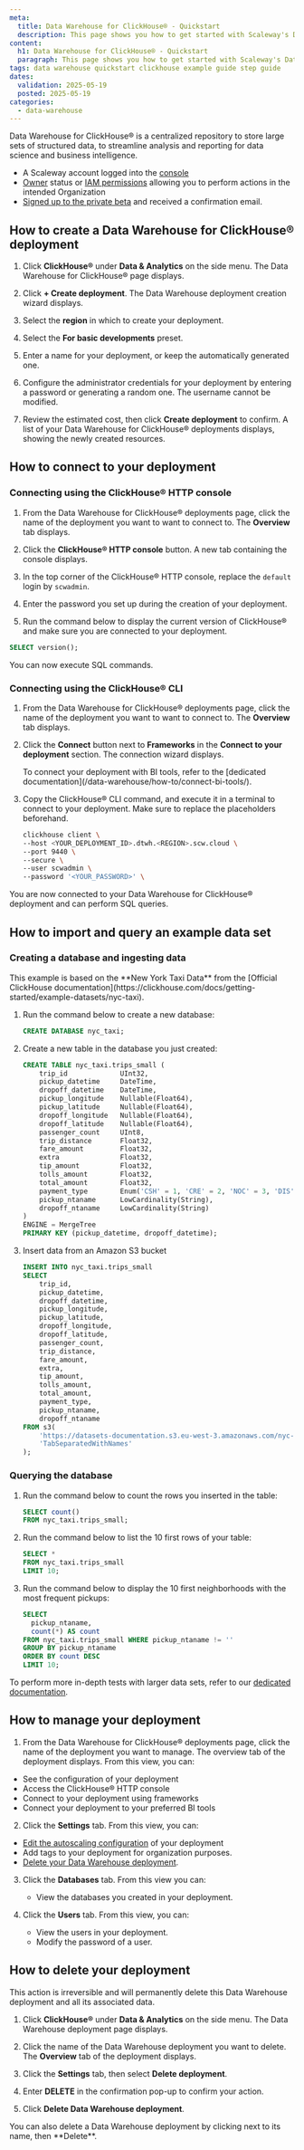 ```yaml
---
meta:
  title: Data Warehouse for ClickHouse® - Quickstart
  description: This page shows you how to get started with Scaleway's Data Warehouse for ClickHouse®.
content:
  h1: Data Warehouse for ClickHouse® - Quickstart
  paragraph: This page shows you how to get started with Scaleway's Data Warehouse for ClickHouse®.
tags: data warehouse quickstart clickhouse example guide step guide
dates:
  validation: 2025-05-19
  posted: 2025-05-19
categories:
  - data-warehouse
---
```


Data Warehouse for ClickHouse® is a centralized repository to store large sets of structured data, to streamline analysis and reporting for data science and business intelligence.

<Macro id="requirements" />

- A Scaleway account logged into the [console](https://console.scaleway.com)
- [Owner](/iam/concepts/#owner) status or [IAM permissions](/iam/concepts/#permission) allowing you to perform actions in the intended Organization
- [Signed up to the private beta](https://www.scaleway.com/fr/betas/) and received a confirmation email.

## How to create a Data Warehouse for ClickHouse® deployment

1. Click **ClickHouse®** under **Data & Analytics** on the side menu. The Data Warehouse for ClickHouse® page displays.

2. Click **+ Create deployment**. The Data Warehouse deployment creation wizard displays.

3. Select the **region** in which to create your deployment.

4. Select the **For basic developments** preset.

5. Enter a name for your deployment, or keep the automatically generated one.

6. Configure the administrator credentials for your deployment by entering a password or generating a random one.
    <Message type="note">
    The username cannot be modified.
    </Message>

7. Review the estimated cost, then click **Create deployment** to confirm. A list of your Data Warehouse for ClickHouse® deployments displays, showing the newly created resources.

## How to connect to your deployment

### Connecting using the ClickHouse® HTTP console

1. From the Data Warehouse for ClickHouse® deployments page, click the name of the deployment you want to want to connect to. The **Overview** tab displays.

2. Click the **ClickHouse® HTTP console** button. A new tab containing the console displays.

3. In the top corner of the ClickHouse® HTTP console, replace the `default` login by `scwadmin`.

4. Enter the password you set up during the creation of your deployment.

5. Run the command below to display the current version of ClickHouse® and make sure you are connected to your deployment.

  ```sql
  SELECT version();
  ```

You can now execute SQL commands.

### Connecting using the ClickHouse® CLI

1. From the Data Warehouse for ClickHouse® deployments page, click the name of the deployment you want to want to connect to. The **Overview** tab displays.

2. Click the **Connect** button next to **Frameworks** in the **Connect to your deployment** section. The connection wizard displays. 

    <Message type="note">
    To connect your deployment with BI tools, refer to the [dedicated documentation](/data-warehouse/how-to/connect-bi-tools/).
    </Message>

3. Copy the ClickHouse® CLI command, and execute it in a terminal to connect to your deployment. Make sure to replace the placeholders beforehand.

    ```sh
    clickhouse client \
    --host <YOUR_DEPLOYMENT_ID>.dtwh.<REGION>.scw.cloud \
    --port 9440 \
    --secure \
    --user scwadmin \
    --password '<YOUR_PASSWORD>' \
    ```

You are now connected to your Data Warehouse for ClickHouse® deployment and can perform SQL queries.

## How to import and query an example data set

### Creating a database and ingesting data

<Message type="note">
This example is based on the **New York Taxi Data** from the [Official ClickHouse documentation](https://clickhouse.com/docs/getting-started/example-datasets/nyc-taxi).
</Message>

1. Run the command below to create a new database:
    ```sql
    CREATE DATABASE nyc_taxi;
    ```

2. Create a new table in the database you just created:
    ```sql
    CREATE TABLE nyc_taxi.trips_small (
        trip_id             UInt32,
        pickup_datetime     DateTime,
        dropoff_datetime    DateTime,
        pickup_longitude    Nullable(Float64),
        pickup_latitude     Nullable(Float64),
        dropoff_longitude   Nullable(Float64),
        dropoff_latitude    Nullable(Float64),
        passenger_count     UInt8,
        trip_distance       Float32,
        fare_amount         Float32,
        extra               Float32,
        tip_amount          Float32,
        tolls_amount        Float32,
        total_amount        Float32,
        payment_type        Enum('CSH' = 1, 'CRE' = 2, 'NOC' = 3, 'DIS' = 4, 'UNK' = 5),
        pickup_ntaname      LowCardinality(String),
        dropoff_ntaname     LowCardinality(String)
    )
    ENGINE = MergeTree
    PRIMARY KEY (pickup_datetime, dropoff_datetime);
    ```

3. Insert data from an Amazon S3 bucket 
    ```sql
    INSERT INTO nyc_taxi.trips_small
    SELECT
        trip_id,
        pickup_datetime,
        dropoff_datetime,
        pickup_longitude,
        pickup_latitude,
        dropoff_longitude,
        dropoff_latitude,
        passenger_count,
        trip_distance,
        fare_amount,
        extra,
        tip_amount,
        tolls_amount,
        total_amount,
        payment_type,
        pickup_ntaname,
        dropoff_ntaname
    FROM s3(
        'https://datasets-documentation.s3.eu-west-3.amazonaws.com/nyc-taxi/trips_{0..2}.gz',
        'TabSeparatedWithNames'
    );
    ```

### Querying the database

1. Run the command below to count the rows you inserted in the table:
    ```sql
    SELECT count()
    FROM nyc_taxi.trips_small;
    ```

2. Run the command below to list the 10 first rows of your table:
    ```sql
    SELECT *
    FROM nyc_taxi.trips_small
    LIMIT 10;
    ```

3. Run the command below to display the 10 first neighborhoods with the most frequent pickups:
    ```sql
    SELECT
      pickup_ntaname,
      count(*) AS count
    FROM nyc_taxi.trips_small WHERE pickup_ntaname != ''
    GROUP BY pickup_ntaname
    ORDER BY count DESC
    LIMIT 10;
    ```

To perform more in-depth tests with larger data sets, refer to our [dedicated documentation](/data-warehouse/reference-content/example-datasets/).

## How to manage your deployment

1. From the Data Warehouse for ClickHouse® deployments page, click the name of the deployment you want to manage. The overview tab of the deployment displays. From this view, you can:

  - See the configuration of your deployment
  - Access the ClickHouse® HTTP console
  - Connect to your deployment using frameworks
  - Connect your deployment to your preferred BI tools

2. Click the **Settings** tab. From this view, you can:

  - [Edit the autoscaling configuration](/data-warehouse/how-to/edit-autoscaling/) of your deployment
  - Add tags to your deployment for organization purposes.
  - [Delete your Data Warehouse deployment](/data-warehouse/how-to/manage-delete-deployment/#how-to-delete-a-data-warehouse).

3. Click the **Databases** tab. From this view you can:

    - View the databases you created in your deployment.

4. Click the **Users** tab. From this view, you can:

    - View the users in your deployment.
    - Modify the password of a user.

## How to delete your deployment

<Message type="important">
  This action is irreversible and will permanently delete this Data Warehouse deployment and all its associated data.
</Message>

1. Click **ClickHouse®** under **Data & Analytics** on the side menu. The Data Warehouse deployment page displays.

2. Click the name of the Data Warehouse deployment you want to delete. The **Overview** tab of the deployment displays.

3. Click the **Settings** tab, then select **Delete deployment**.

4. Enter **DELETE** in the confirmation pop-up to confirm your action.

5. Click **Delete Data Warehouse deployment**.

<Message type="note">
  You can also delete a Data Warehouse deployment by clicking <Icon name="more" /> next to its name, then **Delete**.
</Message>

